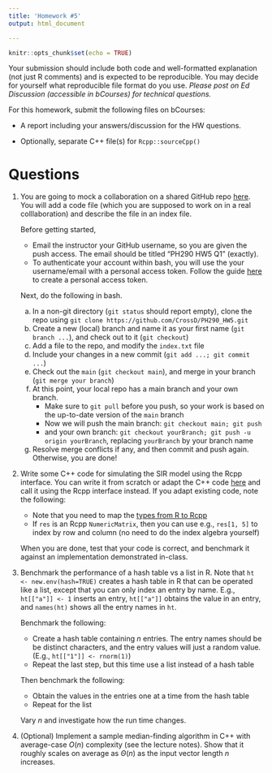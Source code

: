 ```yaml
---
title: 'Homework #5'
output: html_document

---
```


```r
knitr::opts_chunk$set(echo = TRUE)
```

Your submission should include both code and well-formatted explanation (not just R comments) and is expected to be reproducible. You may decide for yourself what reproducible file format do you use. 
*Please post on Ed Discussion (accessible in bCourses) for technical questions.*

For this homework, submit the following files on bCourses:

- A report including your answers/discussion for the HW questions.

- Optionally, separate C++ file(s) for `Rcpp::sourceCpp()`


# Questions

1. You are going to mock a collaboration on a shared GitHub repo [here](https://github.com/CrossD/PH290_HW5). You will add a code file (which you are supposed to work on in a real colllaboration) and describe the file in an index file. 

    Before getting started,
    - Email the instructor your GitHub username, so you are given the push access. The email should be titled "PH290 HW5 Q1" (exactly).
    - To authenticate your account within bash, you will use the your username/email with a personal access token. Follow the guide [here](https://docs.github.com/en/github/authenticating-to-github/keeping-your-account-and-data-secure/creating-a-personal-access-token) to create a personal access token. 

    Next, do the following in bash.

    a. In a non-git directory (`git status` should report empty), clone the repo using `git clone https://github.com/CrossD/PH290_HW5.git`
    a. Create a new (local) branch and name it as your first name (`git branch ...`), and check out to it (`git checkout`)
    a. Add a file to the repo, and modify the `index.txt` file
    a. Include your changes in a new commit (`git add ...; git commit ...`)
    a. Check out the `main` (`git checkout main`), and merge in your branch (`git merge your branch`)
    a. At this point, your local repo has a main branch and your own branch. 
        - Make sure to `git pull` before you push, so your work is based on the up-to-date version of the `main` branch
        - Now we will push the main branch: `git checkout main; git push`
        - and your own branch: `git checkout yourBranch; git push -u origin yourBranch`, replacing `yourBranch` by your branch name
    a. Resolve merge conflicts if any, and then commit and push again. Otherwise, you are done!

1. Write some C++ code for simulating the SIR model using the Rcpp interface. You can write it from scratch or adapt the C++ code [here](https://xiongtaodai.com/PH290_22Fall/slides/18_Interfacing_R.html#20) and call it using the Rcpp interface instead. If you adapt existing code, note the following: 
    - Note that you need to map the [types from R to Rcpp](https://xiongtaodai.com/PH290_22Fall/slides/18_Interfacing_R.html#30)
    - If `res` is an Rcpp `NumericMatrix`, then you can use e.g., `res[1, 5]` to index by row and column (no need to do the index algebra yourself)

    When you are done, test that your code is correct, and benchmark it against an implementation demonstrated in-class.

1. Benchmark the performance of a hash table vs a list in R. Note that `ht <- new.env(hash=TRUE)` creates a hash table in R that can be operated like a list, except that you can only index an entry by name. E.g., `ht[["a"]] <- 1` inserts an entry, `ht[["a"]]` obtains the value in an entry, and `names(ht)` shows all the entry names in `ht`.

    Benchmark the following:
    - Create a hash table containing $n$ entries. The entry names should be be distinct characters, and the entry values will just a random value. (E.g., `ht[["1"]] <- rnorm(1)`)
    - Repeat the last step, but this time use a list instead of a hash table

    Then benchmark the following:
    - Obtain the values in the entries one at a time from the hash table
    - Repeat for the list

    Vary $n$ and investigate how the run time changes.

1. (Optional) Implement a sample median-finding algorithm in C++ with average-case $O(n)$ complexity (see the lecture notes). Show that it roughly scales on average as $\Theta(n)$ as the input vector length $n$ increases.
